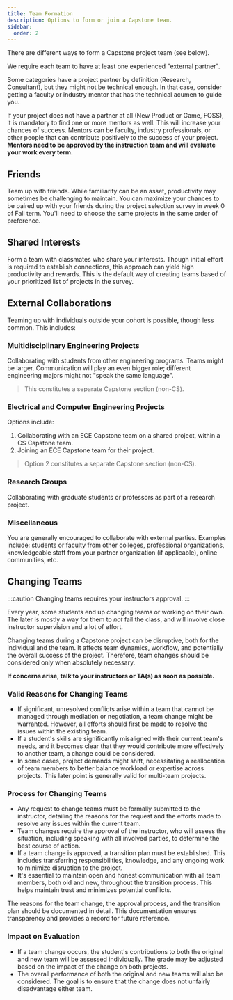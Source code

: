 ```yaml
---
title: Team Formation
description: Options to form or join a Capstone team.
sidebar:
  order: 2
---
```


There are different ways to form a Capstone project team (see below).

We require each team to have at least one experienced "external partner".

Some categories have a project partner by definition (Research, Consultant), but they might not be technical enough. In that case, consider getting a faculty or industry mentor that has the technical acumen to guide you.

If your project does not have a partner at all (New Product or Game, FOSS), it is mandatory to find one or more mentors as well. This will increase your chances of success. Mentors can be faculty, industry professionals, or other people that can contribute positively to the success of your project. **Mentors need to be approved by the instruction team and will evaluate your work every term.**

## Friends

Team up with friends. While familiarity can be an asset, productivity may sometimes be challenging to maintain. You can maximize your chances to be paired up with your friends during the project selection survey in week 0 of Fall term. You'll need to choose the same projects in the same order of preference.

## Shared Interests

Form a team with classmates who share your interests. Though initial effort is required to establish connections, this approach can yield high productivity and rewards. This is the default way of creating teams based of your prioritized list of projects in the survey.

## External Collaborations

Teaming up with individuals outside your cohort is possible, though less common. This includes:

### Multidisciplinary Engineering Projects

Collaborating with students from other engineering programs. Teams might be larger. Communication will play an even bigger role; different engineering majors might not "speak the same language".

> This constitutes a separate Capstone section (non-CS).

### Electrical and Computer Engineering Projects

Options include:

1. Collaborating with an ECE Capstone team on a shared project, within a CS Capstone team.
2. Joining an ECE Capstone team for their project.

> Option 2 constitutes a separate Capstone section (non-CS).

### Research Groups

Collaborating with graduate students or professors as part of a research project.

### Miscellaneous

You are generally encouraged to collaborate with external parties. Examples include: students or faculty from other colleges, professional organizations, knowledgeable staff from your partner organization (if applicable), online communities, etc.

## Changing Teams

:::caution
Changing teams requires your instructors approval.
:::

Every year, some students end up changing teams or working on their own. The later is mostly a way for them to *not* fail the class, and will involve close instructor supervision and a lot of effort.

Changing teams during a Capstone project can be disruptive, both for the individual and the team. It affects team dynamics, workflow, and potentially the overall success of the project. Therefore, team changes should be considered only when absolutely necessary.

**If concerns arise, talk to your instructors or TA(s) as soon as possible.**

### Valid Reasons for Changing Teams

- If significant, unresolved conflicts arise within a team that cannot be managed through mediation or negotiation, a team change might be warranted. However, all efforts should first be made to resolve the issues within the existing team.
- If a student's skills are significantly misaligned with their current team's needs, and it becomes clear that they would contribute more effectively to another team, a change could be considered.
- In some cases, project demands might shift, necessitating a reallocation of team members to better balance workload or expertise across projects. This later point is generally valid for multi-team projects.

### Process for Changing Teams

- Any request to change teams must be formally submitted to the instructor, detailing the reasons for the request and the efforts made to resolve any issues within the current team.
- Team changes require the approval of the instructor, who will assess the situation, including speaking with all involved parties, to determine the best course of action.
- If a team change is approved, a transition plan must be established. This includes transferring responsibilities, knowledge, and any ongoing work to minimize disruption to the project.
- It's essential to maintain open and honest communication with all team members, both old and new, throughout the transition process. This helps maintain trust and minimizes potential conflicts.

The reasons for the team change, the approval process, and the transition plan should be documented in detail. This documentation ensures transparency and provides a record for future reference.

### Impact on Evaluation

- If a team change occurs, the student's contributions to both the original and new team will be assessed individually. The grade may be adjusted based on the impact of the change on both projects.
- The overall performance of both the original and new teams will also be considered. The goal is to ensure that the change does not unfairly disadvantage either team.
